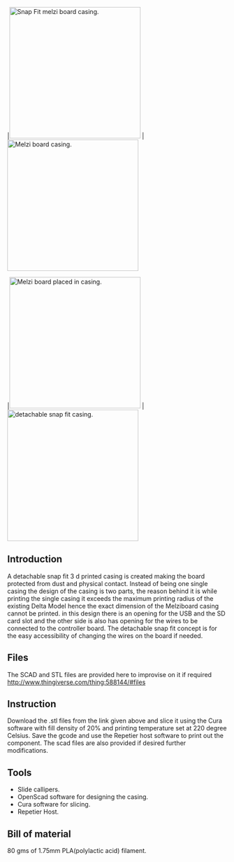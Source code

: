  {{777}}
|[[File:Melzi_Board_casing.JPG|300px|Snap Fit melzi board casing.]]
|[[File:Melzi_board_casing_base.JPG|300px| Melzi board casing.]]

|[[File:Melzi_board_placed_into_casing_1.JPG|300px| Melzi board placed in casing.]]
|[[File:Detachable_two_part_top_casing_of_the_board.JPG|300px| detachable snap fit casing.]]

==Introduction==
A detachable snap fit 3 d printed casing is created making the board protected from dust and physical contact. Instead of being one single casing the design of the casing is two parts, the reason behind it is while printing the single casing it exceeds the maximum printing radius of the existing Delta Model hence the exact dimension of the Melziboard casing cannot be printed. in this design there is an opening for the USB and the SD card slot and the other side is also has opening for the wires to be connected to the controller board. The detachable snap fit concept is for the easy accessibility of changing the wires on the board if needed.

==Files==
The SCAD and STL files are provided here to improvise on it if required [[http://www.thingiverse.com/thing:588144/#files]]

==Instruction==
Download the .stl files from the link given above and slice it using the Cura software with fill density of 20% and printing temperature set at 220 degree Celsius. Save the gcode and use the Repetier host software to print out the component. The scad files are also provided if desired further modifications.  

==Tools==
*Slide callipers.
*OpenScad software for designing the casing.
*Cura software for slicing.
*Repetier Host.
==Bill of material==
80 gms of 1.75mm PLA(polylactic acid) filament.